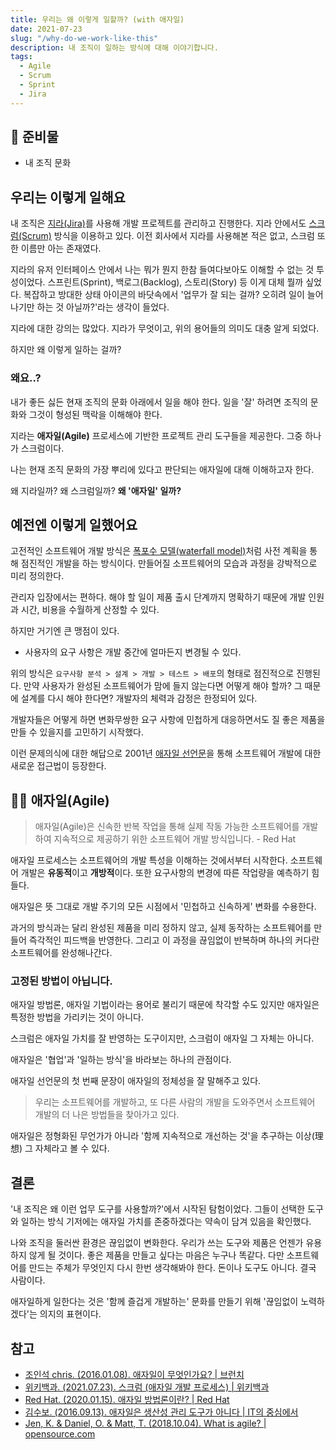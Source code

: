 ```yaml
---
title: 우리는 왜 이렇게 일할까? (with 애자일)
date: 2021-07-23
slug: "/why-do-we-work-like-this"
description: 내 조직이 일하는 방식에 대해 이야기합니다.
tags:
  - Agile
  - Scrum
  - Sprint
  - Jira
---
```


## 🧰 준비물

- 내 조직 문화

## 우리는 이렇게 일해요

내 조직은 [지라(Jira)](https://www.atlassian.com/ko/software/jira)를 사용해 개발 프로젝트를 관리하고 진행한다.
지라 안에서도 [스크럼(Scrum)](https://ko.wikipedia.org/wiki/%EC%8A%A4%ED%81%AC%EB%9F%BC_(%EC%95%A0%EC%9E%90%EC%9D%BC_%EA%B0%9C%EB%B0%9C_%ED%94%84%EB%A1%9C%EC%84%B8%EC%8A%A4))
방식을 이용하고 있다. 이전 회사에서 지라를 사용해본 적은 없고, 스크럼 또한 이름만 아는 존재였다.

지라의 유저 인터페이스 안에서 나는 뭐가 뭔지 한참 들여다보아도 이해할 수 없는 것 투성이었다.
스프린트(Sprint), 백로그(Backlog), 스토리(Story) 등 이게 대체 뭘까 싶었다. 복잡하고 방대한 상태 아이콘의 바닷속에서 '업무가 잘 되는 걸까?
오히려 일이 늘어나기만 하는 것 아닐까?'라는 생각이 들었다.

지라에 대한 강의는 많았다. 지라가 무엇이고, 위의 용어들의 의미도 대충 알게 되었다.

하지만 왜 이렇게 일하는 걸까?

### 왜요..?

내가 좋든 싫든 현재 조직의 문화 아래에서 일을 해야 한다. 일을 '잘' 하려면 조직의 문화와 그것이 형성된 맥락을 이해해야 한다.

지라는 **애자일(Agile)** 프로세스에 기반한 프로젝트 관리 도구들을 제공한다. 그중 하나가 스크럼이다.

나는 현재 조직 문화의 가장 뿌리에 있다고 판단되는 애자일에 대해 이해하고자 한다.

왜 지라일까? 왜 스크럼일까? **왜 '애자일' 일까?**

## 예전엔 이렇게 일했어요

고전적인 소프트웨어 개발 방식은 [폭포수 모델(waterfall model)](https://ko.wikipedia.org/wiki/%ED%8F%AD%ED%8F%AC%EC%88%98_%EB%AA%A8%EB%8D%B8)처럼
사전 계획을 통해 점진적인 개발을 하는 방식이다.
만들어질 소프트웨어의 모습과 과정을 강박적으로 미리 정의한다.

관리자 입장에서는 편하다. 해야 할 일이 제품 출시 단계까지 명확하기 때문에 개발 인원과 시간, 비용을 수월하게 산정할 수 있다.

하지만 거기엔 큰 맹점이 있다.

- 사용자의 요구 사항은 개발 중간에 얼마든지 변경될 수 있다.

위의 방식은 `요구사항 분석 > 설계 > 개발 > 테스트 > 배포`의 형태로 점진적으로 진행된다. 만약 사용자가 완성된 소프트웨어가 맘에 들지 않는다면 어떻게 해야 할까?
그 때문에 설계를 다시 해야 한다면? 개발자의 체력과 감정은 한정되어 있다.

개발자들은 어떻게 하면 변화무쌍한 요구 사항에 민첩하게 대응하면서도 질 좋은 제품을 만들 수 있을지를 고민하기 시작했다.

이런 문제의식에 대한 해답으로 2001년 [애자일 선언문](http://agilemanifesto.org/iso/ko/manifesto.html)을 통해 소프트웨어 개발에 대한
새로운 접근법이 등장한다.

## 👩‍💻 애자일(Agile)

> 애자일(Agile)은 신속한 반복 작업을 통해 실제 작동 가능한 소프트웨어를 개발하여 지속적으로 제공하기 위한 소프트웨어 개발 방식입니다. - Red Hat

애자일 프로세스는 소프트웨어의 개발 특성을 이해하는 것에서부터 시작한다. 소프트웨어 개발은 **유동적**이고 **개방적**이다. 또한
요구사항의 변경에 따른 작업량을 예측하기 힘들다.

애자일은 뜻 그대로 개발 주기의 모든 시점에서 '민첩하고 신속하게' 변화를 수용한다.

과거의 방식과는 달리 완성된 제품을 미리 정하지 않고,
실제 동작하는 소프트웨어를 만들어 즉각적인 피드백을 반영한다. 그리고 이 과정을 끊임없이 반복하며 하나의 커다란 소프트웨어를 완성해나간다.

### 고정된 방법이 아닙니다.

애자일 방법론, 애자일 기법이라는 용어로 불리기 때문에 착각할 수도 있지만 애자일은 특정한 방법을 가리키는 것이 아니다.

스크럼은 애자일 가치를 잘 반영하는 도구이지만, 스크럼이 애자일 그 자체는 아니다.

애자일은 '협업'과 '일하는 방식'을 바라보는 하나의 관점이다.

애자일 선언문의 첫 번째 문장이 애자일의 정체성을 잘 말해주고 있다.

> 우리는 소프트웨어를 개발하고, 또 다른 사람의 개발을 도와주면서 소프트웨어 개발의 더 나은 방법들을 찾아가고 있다.

애자일은 정형화된 무언가가 아니라 '함께 지속적으로 개선하는 것'을 추구하는 이상(理想) 그 자체라고 볼 수 있다.

## 결론

'내 조직은 왜 이런 업무 도구를 사용할까?'에서 시작된 탐험이었다. 그들이 선택한 도구와 일하는 방식 기저에는 애자일 가치를 존중하겠다는 약속이 담겨 있음을
확인했다.

나와 조직을 둘러싼 환경은 끊임없이 변화한다. 우리가 쓰는 도구와 제품은 언젠가 유용하지 않게 될 것이다. 좋은 제품을 만들고 싶다는 마음은 누구나 똑같다.
다만 소프트웨어를 만드는 주체가 무엇인지 다시 한번 생각해봐야 한다. 돈이나 도구도 아니다. 결국 사람이다.

애자일하게 일한다는 것은 '함께 즐겁게 개발하는' 문화를 만들기 위해 '끊임없이 노력하겠다'는 의지의 표현이다.

## 참고

- [조인석 chris. (2016.01.08). 애자일이 무엇인가요? | 브런치](https://brunch.co.kr/@insuk/5)
- [위키백과. (2021.07.23). 스크럼 (애자일 개발 프로세스) | 위키백과](https://ko.wikipedia.org/wiki/%EC%8A%A4%ED%81%AC%EB%9F%BC_(%EC%95%A0%EC%9E%90%EC%9D%BC_%EA%B0%9C%EB%B0%9C_%ED%94%84%EB%A1%9C%EC%84%B8%EC%8A%A4))
- [Red Hat. (2020.01.15). 애자일 방법론이란? | Red Hat](https://www.redhat.com/ko/devops/what-is-agile-methodology)
- [김수보. (2016.09.13). 애자일은 생산성 관리 도구가 아니다 | IT의 중심에서](https://subokim.wordpress.com/2016/09/13/what-is-agile-for/)
- [Jen, K. & Daniel, O. & Matt, T. (2018.10.04). What is agile? | opensource.com](https://opensource.com/article/18/10/what-agile?extIdCarryOver=true&intcmp=7013a000002D2hZAAS&sc_cid=701f2000001OH7EAAW)